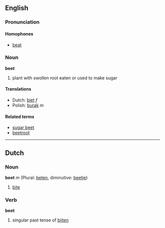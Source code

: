==English==
===Pronunciation===

====Homophones====
*[[beat]]

===Noun===
'''beet'''

#plant with swollen root eaten or used to make sugar

====Translations====
*Dutch: [[biet]] ''f''
*Polish: [[burak]] ''m''
====Related terms====
*[[sugar beet]]
*[[beetroot]]

----
==Dutch==
===Noun===
'''beet''' ''m'' (Plural: [[beten]], diminutive: [[beetje]])

# [[bite]]

===Verb===
'''beet'''

# singular past tense of [[bijten]]